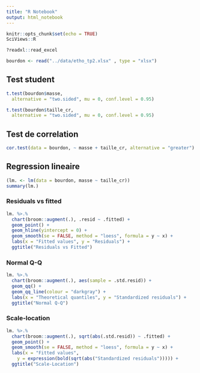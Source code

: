 ```yaml
---
title: "R Notebook"
output: html_notebook
---
```

```r
knitr::opts_chunk$set(echo = TRUE)
SciViews::R
```

```r
?readxl::read_excel
```

```r
bourdon <- read("../data/etho_tp2.xlsx" , type = "xlsx")

```

## Test student
```r
t.test(bourdon$masse,
  alternative = "two.sided", mu = 0, conf.level = 0.95)
```


```r
t.test(bourdon$taille_cr,
  alternative = "two.sided", mu = 0, conf.level = 0.95)
```

## Test de correlation
```r
cor.test(data = bourdon, ~ masse + taille_cr, alternative = "greater")
```


## Regression lineaire
```r
(lm. <- lm(data = bourdon, masse ~ taille_cr))
summary(lm.)
```
 
 
### Residuals vs fitted 
```r
lm. %>.%
  chart(broom::augment(.), .resid ~ .fitted) +
  geom_point() +
  geom_hline(yintercept = 0) +
  geom_smooth(se = FALSE, method = "loess", formula = y ~ x) +
  labs(x = "Fitted values", y = "Residuals") +
  ggtitle("Residuals vs Fitted")
```

### Normal Q-Q
```r
lm. %>.%
  chart(broom::augment(.), aes(sample = .std.resid)) +
  geom_qq() +
  geom_qq_line(colour = "darkgray") +
  labs(x = "Theoretical quantiles", y = "Standardized residuals") +
  ggtitle("Normal Q-Q")
```

### Scale-location
```r
lm. %>.%
  chart(broom::augment(.), sqrt(abs(.std.resid)) ~ .fitted) +
  geom_point() +
  geom_smooth(se = FALSE, method = "loess", formula = y ~ x) +
  labs(x = "Fitted values",
    y = expression(bold(sqrt(abs("Standardized residuals"))))) +
  ggtitle("Scale-Location")
```


```r
```


```r
```

